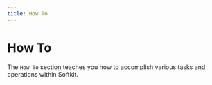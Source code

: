 ```yaml
---
title: How To
---
```


# How To

The `How To` section teaches you how to accomplish various tasks and operations within Softkit.
